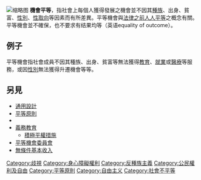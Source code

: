 {{多個問題|
{{Unreferenced|time=2018-05-09T04:56:58+00:00}}
{{Expand|time=2018-05-09T04:56:58+00:00}}
}}
[[File:Diagram_of_equal_opportunity_substantive_model.jpg|缩略图]]
'''機會平等'''，指社會上每個人獲得發展之機會並不因其[[種族|種族]]、出身、貧富、[[性別|性別]]、[[性取向|性取向]]等因素而有所差異。平等機會與[[法律之前人人平等|法律之前人人平等]]之概念有關。平等機會並不確保，也不要求有结果均等（英语equality of outcome）。

==例子==
平等機會指社會成員不因其種族、出身、貧富等無法獲得[[教育|教育]]、[[就業|就業]]或[[醫療|醫療]]等服務，或因[[性別|性別]]無法獲得升遷機會等等。

==另見==
*[[通用設計|通用設計]]
*[[平等原則|平等原則]]
*{{le|結果均等|equality of outcome}}
*[[義務教育|義務教育]]
**[[積極平權措施|積極平權措施]]
*[[平等機會委員會|平等機會委員會]]
*[[無條件基本收入|無條件基本收入]]

{{Authority control}}
[[Category:歧視|Category:歧視]]
[[Category:身心障礙權利|Category:身心障礙權利]]
[[Category:反種族主義|Category:反種族主義]]
[[Category:公民權利及自由|Category:公民權利及自由]]
[[Category:平等原則|Category:平等原則]]
[[Category:自由主义|Category:自由主义]]
[[Category:社會不平等|Category:社會不平等]]